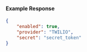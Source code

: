 #### Example Response

```json
{
	"enabled": true,
	"provider": "TWILIO",
	"secret": "secret_token"
}
```
